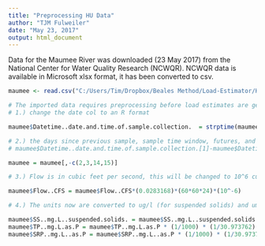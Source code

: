 ```yaml
---
title: "Preprocessing HU Data"
author: "TJM Fulweiler"
date: "May 23, 2017"
output: html_document
---
```


Data for the Maumee River was downloaded (23 May 2017) from the National Center for Water Quality Research (NCWQR). NCWQR data is available in Microsoft xlsx format, it has been converted to csv.
```r
maumee <- read.csv("C:/Users/Tim/Dropbox/Beales Method/Load-Estimator/HU_data/MaumeeData_r_20170523.csv")

# The imported data requires preprocessing before load estimates are generated.
# 1.) change the date col to an R format

maumee$Datetime..date.and.time.of.sample.collection.  = strptime(maumee$Datetime..date.and.time.of.sample.collection., format="%m/%d/%Y %H:%M", tz="EST")

# 2.) the days since previous sample, sample time window, futures, and months cols are now no longer needed because R can calc:
# maumee$Datetime..date.and.time.of.sample.collection.[1]-maumee$Datetime..date.and.time.of.sample.collection.[2]

maumee = maumee[,-c(2,3,14,15)]

# 3.) Flow is in cubic feet per second, this will be changed to 10^6 cubic m per day (this is done to simplify nutrient load estimates that will take place later)

maumee$Flow..CFS = maumee$Flow..CFS*(0.0283168)*(60*60*24)*(10^-6)

# 4.) The units now are converted to ug/l (for suspended solids) and umol/l (for dissolved nutrients)

maumee$SS..mg.L..suspended.solids. = maumee$SS..mg.L..suspended.solids. * 1000
maumee$TP..mg.L.as.P = maumee$TP..mg.L.as.P * (1/1000) * (1/30.973762) * 10^6
maumee$SRP..mg.L..as.P = maumee$SRP..mg.L..as.P * (1/1000) * (1/30.973762) * 10^6


```


